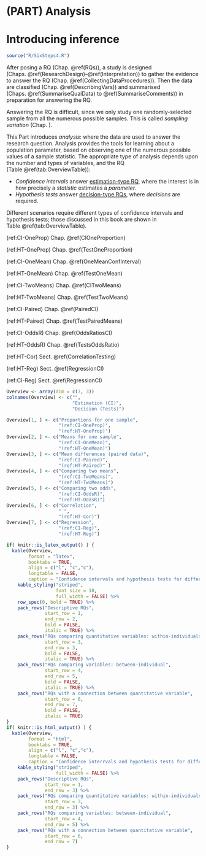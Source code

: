 # (PART) Analysis {-}


# Introducing inference {#Introducing-Inference}


```r
source("R/SixSteps4.R")
```



<!-- \begin{cols} -->
<!-- \begin{col}{0.60\textwidth} -->

<!-- \begin{objectivesBox}{iconmonstr-target-4-240.png} -->
<!-- So far, you have learnt to ask a RQ, design a study, describe and summarise the data, understand how sample statistics vary from sample to sample. -->
<!-- \textbf{In this chapter}, you will be introduced to the two big ideas in inference: \emph{confidence intervals} and \emph{hypothesis testing}. -->
<!-- You will learn to: -->
<!-- \begin{itemize}\tightlist -->
<!--   \item -->
<!--   explain the purpose of a confidence interval. -->
<!--   \item -->
<!--   explain the purpose of hypothesis testing. -->
<!-- \end{itemize} -->
<!-- \end{objectivesBox} -->

<!-- \end{col} -->

<!-- \begin{col}{0.05\textwidth} -->
<!-- ~ -->
<!-- \end{col} -->

<!-- \begin{col}{0.35\textwidth} -->
<!-- ```{r fig.width=3, out.width="95%"} -->
<!-- SixSteps3(5,  -->
<!--          "Analysis: CIs and Tests") -->
<!-- ``` -->
<!-- \end{col} -->
<!-- \end{cols} -->





<!-- Introductions; easier to separate by format -->
<!-- ```{r, child = if (knitr::is_html_output()){'./introductions/23-Inference-Intro-HTML.Rmd'} else {'./introductions/23-Inference-Intro-LaTeX.Rmd'}} -->
<!-- ``` -->


\begin{colsCentre}
\begin{colCentre}{0.55\textwidth}

\begin{objectivesBox}{iconmonstr-target-4-240.png}
So far, you have learnt to ask a RQ, design a study, describe and summarise the data, understand how sample statistics vary from sample to sample.
\textbf{In this chapter}, you will be introduced to the two big ideas in inference: \emph{confidence intervals} and \emph{hypothesis testing}.
You will learn to:
\begin{itemize}\tightlist
  \item
  explain the purpose of a confidence interval.
  \item
  explain the purpose of hypothesis testing.
\end{itemize}


\end{objectivesBox}
\hfill
\null
\end{colCentre}

\begin{colCentre}{0.05\textwidth}
~
\end{colCentre}

\begin{colCentre}{0.40\textwidth}


```r
source("R/SixSteps4.R")
SixSteps4(5, 
         "Analysis: CIs and Tests")
```
\end{colCentre}
\end{colsCentre}






After posing a RQ (Chap.\ \@ref(RQs)), a study is designed (Chaps.\ \@ref(ResearchDesign)--\@ref(Interpretation)) to gather the evidence to answer the RQ (Chap.\ \@ref(CollectingDataProcedures)).
Then the data are classified (Chap.\ \@ref(DescribingVars)) and summarised (Chaps.\ \@ref(SummariseQualData) to\ \@ref(SummariseComments)) in preparation for answering the RQ.

Answering the RQ is difficult, since we only study one randomly-selected sample from all the numerous possible samples.
This is called *sampling variation* (Chap.\ \ref{SamplingVariation}).

This Part introduces *analysis*: where the data are used to answer the research question.
Analysis provides the tools for learning about a population parameter, based on observing one of the numerous possible values of a sample statistic.
The appropriate type of analysis depends upon the number and types of variables, and the RQ (Table\ \@ref(tab:OverviewTable)):

* *Confidence intervals* answer [estimation-type RQ](#TypesOfRQs), where the interest is in how precisely a *statistic* estimates a *parameter*.
* *Hypothesis tests* answer [decision-type RQs](#TypesOfRQs), where *decisions* are required.

Different scenarios require different types of confidence intervals and hypothesis tests; those discussed in this book are shown in Table\ \@ref(tab:OverviewTable).

(ref:CI-OneProp) Chap.\ \@ref(CIOneProportion)

(ref:HT-OneProp) Chap.\ \@ref(TestOneProportion)

(ref:CI-OneMean) Chap.\ \@ref(OneMeanConfInterval)

(ref:HT-OneMean) Chap.\ \@ref(TestOneMean)

(ref:CI-TwoMeans) Chap.\ \@ref(CITwoMeans)

(ref:HT-TwoMeans) Chap.\ \@ref(TestTwoMeans)

(ref:CI-Paired) Chap.\ \@ref(PairedCI)

(ref:HT-Paired) Chap.\ \@ref(TestPairedMeans)

(ref:CI-OddsR) Chap.\ \@ref(OddsRatiosCI)

(ref:HT-OddsR) Chap.\ \@ref(TestsOddsRatio)

(ref:HT-Cor) Sect.\ \@ref(CorrelationTesting)

(ref:HT-Reg) Sect.\ \@ref(RegressionCI)

(ref:CI-Reg) Sect.\ \@ref(RegressionCI)

```r
Overview <- array(dim = c(7, 3))
colnames(Overview) <- c("",
                        "Estimation (CI)",
                        "Decision (Tests)")

Overview[1, ] <- c("Proportions for one sample",
                   "(ref:CI-OneProp)",
                   "(ref:HT-OneProp)")
Overview[2, ] <- c("Means for one sample",
                   "(ref:CI-OneMean)",
                   "(ref:HT-OneMean)")
Overview[3, ] <- c("Mean differences (paired data)",
                   "(ref:CI-Paired)",
                   "(ref:HT-Paired)" )
Overview[4, ] <- c("Comparing two means",
                   "(ref:CI-TwoMeans)",
                   "(ref:HT-TwoMeans)")
Overview[5, ] <- c("Comparing two odds", 
                   "(ref:CI-OddsR)",
                   "(ref:HT-OddsR)")
Overview[6, ] <- c("Correlation", 
                   " ",
                   "(ref:HT-Cor)")
Overview[7, ] <- c("Regression", 
                   "(ref:CI-Reg)",
                   "(ref:HT-Reg)")

if( knitr::is_latex_output() ) {
  kable(Overview,
        format = "latex",
        booktabs = TRUE,
        align = c("l", "c","c"),
        longtable = FALSE,
        caption = "Confidence intervals and hypothesis tests for different situations") %>%
    kable_styling("striped", 
                  font_size = 10,
                  full_width = FALSE) %>%
    row_spec(0, bold = TRUE) %>%
    pack_rows("Descriptive RQs", 
              start_row = 1, 
              end_row = 2,
              bold = FALSE, 
              italic = TRUE) %>%
    pack_rows("RQs comparing quantitative variables: within-individuals", 
              start_row = 3, 
              end_row = 3,
              bold = FALSE, 
              italic = TRUE) %>%
    pack_rows("RQs comparing variables: between-individual", 
              start_row = 4, 
              end_row = 5,
              bold = FALSE, 
              italic = TRUE) %>%
    pack_rows("RQs with a connection between quantitative variable", 
              start_row = 6, 
              end_row = 7,
              bold = FALSE, 
              italic = TRUE)
}
if( knitr::is_html_output() ) {
  kable(Overview,
        format = "html",
        booktabs = TRUE,
        align = c("l", "c","c"),
        longtable = FALSE,
        caption = "Confidence interrvals and hypothesis tests for different situations") %>%
    kable_styling("striped", 
                  full_width = FALSE) %>%
    pack_rows("Descriptive RQs", 
              start_row = 1, 
              end_row = 3) %>%
    pack_rows("RQs comparing quantitative variables: within-individuals", 
              start_row = 3, 
              end_row = 3) %>%
    pack_rows("RQs comparing variables: between-individual", 
              start_row = 4, 
              end_row = 5) %>%
    pack_rows("RQs with a connection between quantitative variable", 
              start_row = 6, 
              end_row = 7)
}
```




